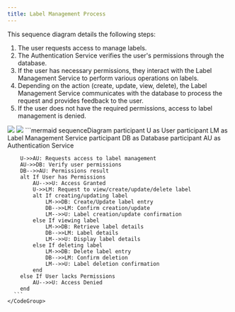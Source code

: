 ```yaml
---
title: Label Management Process
---
```

This sequence diagram details the following steps:

1. The user requests access to manage labels.
1. The Authentication Service verifies the user's permissions through the database.
1. If the user has necessary permissions, they interact with the Label Management Service to perform various operations on labels.
1. Depending on the action (create, update, view, delete), the Label Management Service communicates with the database to process the request and provides feedback to the user.
1. If the user does not have the required permissions, access to label management is denied.
<Tabs>
  <Tab title="image">
    <img className="block dark:hidden" src="https://mermaid.ink/img/pako:eNqNlMtu2zAQRX-F4Np2ZFuWEi0CBHFRFEiAIEG6CLQZk2OHKEm5JOXWNfzv5UPyIzDSaiNpeOfOmRGpHWUNR1pRiz9b1AznAlYGVK3XYJxgYg3akZaAJa8WzXlYqhB_gAXK4SNoWKFC7YYvaDaC4bmWL4J2Dg4WYD-sQfS_a927TxcMnGj00aXW7fD2FtqKPAdG6ywBxtBa4hoiQ3GiDsVrDUHNFxX5jkYst6T12GSNRglrva-tNV8MO8OnY5gYtK0M-dKRb8vYLXn3WE-nqcRfvoBP99l3ieKr8T0gT4uhuFQH1IC4EfjrihkEh1ftmocbR4kOE3xnmqpGmdCrJPQPp5pwSdV1d58MX6NhNwbfv9ketanPQHPf6KUwqrNvdMdxZpt6ih_zo46wlB9jKQmlxQAcmvsM8xmdEbjpCTk6ENJeYny4LDiQzYVdS9heMuph4lg_o5mfzP3f00p2fccXxtQLLs1H-w3Rc8W9JIH9-I_dNEctwmaKBnRAlU8Awf0J3YWEmvpDorCmlX_kuISwZ2mt914KrWtetprRypkWBzR9vO5A02oJHmdA_Yl7axrVi_wrrXb0N63G2fVoOp1l43GeTfJ8VpQDug3hYjTJy-tplk9n5azIy_2A_okO2agsb26yvCims2JSlrnPQC5cYx7TTyX-W3qQL3Gl49j_BSSWez8?type=png" />
    <img className="hidden dark:block" src="https://mermaid.ink/img/pako:eNqNVE1v4jAQ_SuWVygXoAFCUnKoVJHtaqVWqtptD6tchmSgVh2HtZ1uWcR_X38kfFSouxyIM37v-c1kPFta1CXSlCr81aAoMGOwklDlotfb5oIQJphOiVsSEugXrDBISVCCfA36x9FnkAwWHFWwh5uttWQVyM285rW0vC-zSRbe3HTUA-IHvusDKgzDwCN29mH-dr1eLtYgNSvYGoQmDQFFnhTK0zCvbPwWFsgHdyBgZawJPXhE-cYKPMWWC4vNQMMC1Ic9cPrXjclNmCBoVouDSi6awdUVNCl5sHVTWhEoClSK6Jpwezip9ofnAiy6XKTkGSVbbkhjbJM1yoopZXRVLsrFoBW8P4SJRNVwy-eafF-6bMmLsXV_TLVVMgcYumFfexffpMkBS79pD-fV3qq1-Mbw90UhETReNOvSPkrkqNGbb0X9qQ7GxMoDzeIYY3-8arObe8EnJ9iWweQvNwesz9O6mddiyWTVytei9XEi63NyH_MjjhSe72KehFyhNWyT-8zmA2rJ8K1zWKIGxtU5j7fnAXtnGVNrDptzQp0ZV9bP3GRHdf93tbxcl_GZMnWAc_URpiE6X66XOBSv_9FNGQpmm8kJ0D6tDAFYaaaGu-g5dQMgp6lZlrgE27PUXFkDhUbXjxtR0FTLBvvUf7x2yNB0CcZOn5ob97Ouqw5kXmm6pe80HYWXw8lkGo5GUTiOommc9OnGhuPhOEouJ2E0mSbTOEp2ffrHKYTDJJnNwiiOJ9N4nCSRYWDJdC3v_KBz864z8tXttD52fwHLV6aT?type=png" />
  </Tab>
  <Tab title="code">
    <CodeGroup>
      ```mermaid
      sequenceDiagram
        participant U as User
        participant LM as Label Management Service
        participant DB as Database
        participant AU as Authentication Service

        U->>AU: Requests access to label management
        AU->>DB: Verify user permissions
        DB-->>AU: Permissions result
        alt If User has Permissions
            AU-->>U: Access Granted
            U->>LM: Request to view/create/update/delete label
            alt If creating/updating label
                LM->>DB: Create/Update label entry
                DB-->>LM: Confirm creation/update
                LM-->>U: Label creation/update confirmation
            else If viewing label
                LM->>DB: Retrieve label details
                DB-->>LM: Label details
                LM-->>U: Display label details
            else If deleting label
                LM->>DB: Delete label entry
                DB-->>LM: Confirm deletion
                LM-->>U: Label deletion confirmation
            end
        else If User lacks Permissions
            AU-->>U: Access Denied
        end
      ```
    </CodeGroup>
  </Tab>
</Tabs>
